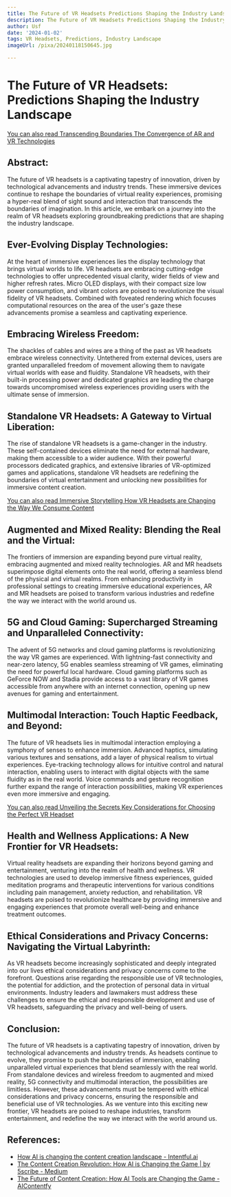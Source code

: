 ```yaml
---
title: The Future of VR Headsets Predictions Shaping the Industry Landscape
description: The Future of VR Headsets Predictions Shaping the Industry Landscape
author: Usf
date: '2024-01-02'
tags: VR Headsets, Predictions, Industry Landscape
imageUrl: /pixa/20240118150645.jpg

---
```

# The Future of VR Headsets: Predictions Shaping the Industry Landscape

[You can also read Transcending Boundaries The Convergence of AR and VR  Technologies](Transcending%20Boundaries%20The%20Convergence%20of%20AR%20and%20VR%20Technologies)


## Abstract:
The future of VR headsets is  a captivating  tapestry of innovation,  driven by technological advancements and  industry trends. These immersive devices continue to reshape  the  boundaries of virtual reality experiences, promising a hyper-real blend of sight sound and interaction that transcends the boundaries of imagination. In this article, we embark on a journey  into the realm of VR  headsets exploring groundbreaking predictions that are shaping  the industry landscape.

## Ever-Evolving Display Technologies:
At the  heart  of immersive experiences lies the display technology that brings virtual  worlds to life. VR  headsets are embracing cutting-edge technologies  to offer unprecedented visual clarity, wider fields of view and higher refresh rates. Micro OLED displays,  with  their compact size low power consumption, and vibrant colors are poised to revolutionize the visual fidelity of VR headsets. Combined with foveated rendering which focuses computational resources on the area of the user's gaze these advancements promise  a seamless and captivating experience.

## Embracing Wireless Freedom:
The shackles of cables and  wires are a thing of the past  as VR headsets embrace wireless connectivity. Untethered from external devices, users  are granted unparalleled freedom of  movement allowing them to navigate virtual worlds with ease and fluidity. Standalone VR headsets,  with their built-in processing power and  dedicated graphics are leading the  charge towards uncompromised wireless experiences providing users  with the  ultimate sense of immersion.

## Standalone VR Headsets: A Gateway to Virtual Liberation:
The rise of standalone VR headsets is a game-changer in the industry. These self-contained devices eliminate  the need for  external hardware, making them accessible to  a wider audience. With their powerful processors dedicated graphics, and extensive libraries of VR-optimized games and applications, standalone VR  headsets are redefining the boundaries of virtual  entertainment and unlocking new possibilities for immersive content creation.

[You can also read Immersive  Storytelling How VR Headsets are Changing  the Way We  Consume Content](Immersive%20Storytelling%20How%20VR%20Headsets%20are%20Changing%20the%20Way%20We%20Consume%20Content)


##  Augmented  and Mixed Reality: Blending the Real and the Virtual:
The frontiers of immersion are expanding beyond pure  virtual reality, embracing augmented and mixed reality technologies. AR and  MR headsets  superimpose digital elements onto  the real world, offering a seamless blend of the  physical and  virtual realms. From enhancing productivity in professional settings to creating immersive educational experiences, AR and MR headsets are poised to transform various industries and redefine the way we interact with the world around us.

## 5G and Cloud Gaming: Supercharged Streaming and Unparalleled  Connectivity:
The advent of 5G networks and cloud  gaming  platforms is revolutionizing the way  VR games are experienced. With lightning-fast connectivity and near-zero latency, 5G enables seamless streaming of VR games, eliminating the need for powerful local hardware.  Cloud gaming platforms such  as  GeForce NOW and Stadia provide access to a vast library of VR games  accessible from anywhere with an internet connection, opening up  new avenues for gaming and  entertainment.

## Multimodal Interaction: Touch Haptic Feedback, and  Beyond:
The future of VR headsets lies in multimodal interaction employing a symphony of senses to enhance immersion. Advanced haptics, simulating various textures and sensations, add a layer of physical realism to virtual experiences. Eye-tracking technology allows for intuitive control and natural interaction,  enabling  users to interact with digital objects with the same fluidity as in the  real world. Voice commands  and gesture recognition further expand the range of interaction possibilities, making VR experiences even more immersive and engaging.

[You can also read Unveiling the Secrets Key Considerations for Choosing the Perfect VR Headset](Unveiling%20the%20Secrets%20Key%20Considerations%20for%20Choosing%20the%20Perfect%20VR%20Headset)


## Health and Wellness Applications: A New Frontier for VR Headsets:
Virtual reality headsets are expanding their horizons beyond gaming and entertainment, venturing into the realm of health and wellness. VR technologies are used to develop  immersive  fitness experiences, guided meditation  programs and therapeutic interventions for various  conditions including pain management, anxiety reduction, and rehabilitation. VR headsets are poised to revolutionize healthcare by providing immersive and engaging experiences that promote overall well-being  and enhance treatment outcomes.

## Ethical Considerations and Privacy Concerns: Navigating the Virtual Labyrinth:
As VR  headsets  become increasingly sophisticated and deeply integrated into our lives ethical considerations and privacy concerns come to the forefront. Questions arise regarding the responsible use of VR technologies, the potential for addiction, and the protection of personal data in virtual  environments. Industry leaders and lawmakers must address these  challenges  to ensure the ethical and responsible development and use of VR headsets, safeguarding the  privacy and well-being of users.

## Conclusion:
The future of VR headsets is a captivating tapestry  of innovation, driven  by technological advancements and industry  trends. As headsets continue to evolve, they  promise to push the boundaries of  immersion, enabling unparalleled virtual experiences that blend  seamlessly with the  real world. From standalone devices and wireless freedom to augmented and mixed reality,  5G connectivity and multimodal interaction, the  possibilities are limitless. However, these advancements  must be tempered  with ethical considerations and  privacy concerns, ensuring the responsible and  beneficial use of VR technologies. As we venture into this exciting new frontier, VR headsets are poised to reshape industries,  transform entertainment, and redefine the way we interact with the world  around us.

## References:
- [How AI is changing the content creation landscape - Intentful.ai](https://www.intentful.ai/blog/how-ai-is-changing-the-content-creation-landscape)
- [The Content Creation Revolution: How AI is Changing the Game | by 5scribe - Medium](https://medium.com/@marketing_51433/the-content-creation-revolution-how-ai-is-changing-the-game-456a633397f2)
- [The Future of Content Creation: How AI Tools are Changing the Game - AIContentfy](https://aicontentfy.com/en/blog/future-of-content-creation-how-ai-tools-are-changing-game)
